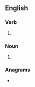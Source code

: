 ==English==

===Verb===
{{head|en|verb form}}

# {{en-third-person singular of|demur}}

===Noun===
{{head|en|noun plural form}}

# {{plural of|demur|lang=en}}

===Anagrams===
* {{anagrams|en|a=demrsu|Duresm|MUDers}}